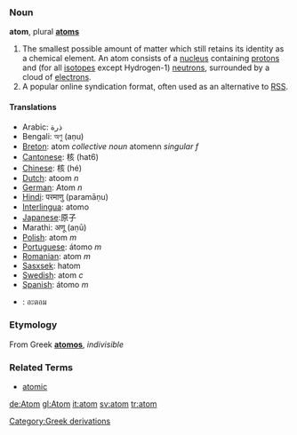 === Noun ===
'''atom''', plural '''[[atoms]]'''

# The smallest possible amount of matter which still retains its identity as a chemical element.  An atom consists of a [[nucleus]] containing [[proton]]s and (for all [[isotope]]s except Hydrogen-1) [[neutron]]s, surrounded by a cloud of [[electron]]s.
# A popular online syndication format, often used as an alternative to [[RSS]].

==== Translations ====
*Arabic: ذرة
*Bengali: অণু (aṇu)
*[[Breton]]: atom ''collective noun'' atomenn ''singular f''
*[[Cantonese]]: 核 (hat6)
*[[Chinese]]: 核 (hé)
*[[Dutch]]: atoom ''n''
*[[German]]: Atom ''n''
*[[Hindi]]: परमाणु (paramāṇu)
*[[Interlingua]]: atomo
*[[Japanese]]:原子
*Marathi: अणू (aṇū)
*[[Polish]]: atom ''m''
*[[Portuguese]]: átomo ''m''
*[[Romanian]]: atom ''m''
*[[Sasxsek]]: hatom
*[[Swedish]]: atom ''c''
*[[Spanish]]: átomo ''m''
*{{th}}: อะตอม

===Etymology===
From Greek '''[[atomos]]''', ''indivisible''

===Related Terms===
*[[atomic]]

[[Category:Greek derivations]]

[[de:Atom]]
[[gl:Atom]]
[[it:atom]]
[[sv:atom]]
[[tr:atom]]